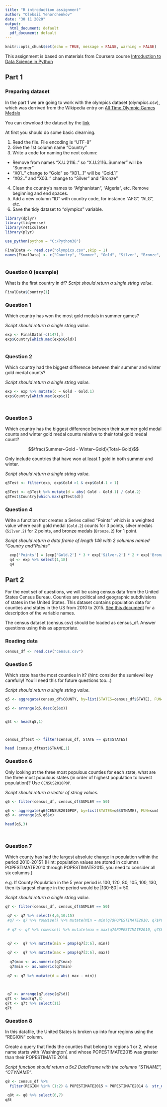 ```yaml
---
title: "R introduction assignment"
author: "Oleksii Yehorchenkov"
date: "30 11 2020"
output:
  html_document: default
  pdf_document: default
---
```


```r
knitr::opts_chunk$set(echo = TRUE, message = FALSE, warning = FALSE)
```

This assignment is based on materials from Coursera course [Introduction to Data Science in Python](https://www.coursera.org/learn/python-data-analysis/home/welcome)

## Part 1
### Preparing dataset

In the part 1 we are going to work with the olympics dataset (olympics.csv), which was derrived from the Wikipedia entry on [All Time Olympic Games Medals](https://en.wikipedia.org/wiki/All-time_Olympic_Games_medal_table)

You can download the dataset by the [link](https://www.dropbox.com/s/9oayr45v7nj30nv/olympics.csv?dl=0)

At first you should do some basic clearning.

1. Read the file. File encoding is "UTF-8"
2. Give the 1st column name "Country"
3. Write a code for naming the next column:
- Remove from names "X.U.2116.." so "X.U.2116..Summer" will be "Summer"
- "X01.." change to "Gold" so "X01...1" will be "Gold.1"
- "X02.." and "X03.." change to "Silver" and "Bronze"
4. Clean the country's names to "Afghanistan", "Algeria", etc. Remove beginning and end spaces.
5. Add a new column "ID" with country code, for instance "AFG", "ALG", etc.
6. Save the tidy dataset to "olympics" variable.


```r


library(dplyr)
library(tidyverse)
library(reticulate)
library(plyr)

use_python(python = "C:/Python38")

FinalData <- read.csv("olympics.csv",skip = 1)
names(FinalData) <- c("Country", "Summer", "Gold", "Silver", "Bronze", "Total", "Winter", "Gold.1", "Silver.1", "Bronze.1", "Total.1", "Games", "Gold.2", "Silver.2", "Bronze.2", "Combined.total")



```

### Question 0 (example)

What is the first country in df?
*Script should return a single string value.*

```r
FinalData$Country[1]
```

### Question 1

Which country has won the most gold medals in summer games?

*Script should return a single string value.*

```r

exp <- FinalData[-c(147),] 
exp$Country[which.max(exp$Gold)]



```

### Question 2

Which country had the biggest difference between their summer and winter gold medal counts?

*Script should return a single string value.*

```r


exp <- exp %>% mutate(c = Gold - Gold.1)
exp$Country[which.max(exp$c)]

 
```

### Question 3

Which country has the biggest difference between their summer gold medal counts and winter gold medal counts relative to their total gold medal count? 

$$\frac{Summer~Gold - Winter~Gold}{Total~Gold}$$

Only include countries that have won at least 1 gold in both summer and winter.

*Script should return a single string value.*

```r

q3Test <- filter(exp, exp$Gold >1 & exp$Gold.1 > 1)

q3Test <- q3Test %>% mutate(d = abs( Gold - Gold.1) / Gold.2)
q3Test$Country[which.max(q3Test$d)]


```

### Question 4

Write a function that creates a Series called "Points" which is a weighted value where each gold medal (`Gold.2`) counts for 3 points, silver medals (`Silver.2`) for 2 points, and bronze medals (`Bronze.2`) for 1 point.

*Script should return a data frame of length 146 with 2 columns named "Country and "Points"*

```r
  exp['Points'] = (exp['Gold.2'] * 3 + exp['Silver.2'] * 2 + exp['Bronze.2'] * 1)
  q4 <- exp %>% select(1,18)
  q4


```

## Part 2

For the next set of questions, we will be using census data from the United States Census Bureau. Counties are political and geographic subdivisions of states in the United States. This dataset contains population data for counties and states in the US from 2010 to 2015. [See this document](https://www.dropbox.com/s/a0c2fdkaxokk2ys/CO-EST2015-alldata.pdf?dl=0) for a description of the variable names.

The census dataset (census.csv) should be loaded as census_df. Answer questions using this as appropriate.

### Reading data
```r

census_df <- read.csv("census.csv")
```


### Question 5
Which state has the most counties in it? (hint: consider the sumlevel key carefully! You'll need this for future questions too...)

*Script should return a single string value.*

```r
q5 <- aggregate(census_df$COUNTY, by=list(STATES=census_df$STATE), FUN=sum)

q5 <- arrange(q5,desc(q5$x))


q5t <- head(q5,1)



census_dftest <- filter(census_df, STATE == q5t$STATES)

head (census_dftest$STNAME,1)


```

### Question 6
Only looking at the three most populous counties for each state, what are the three most populous states (in order of highest population to lowest population)? Use `CENSUS2010POP`.

*Script should return a vector of string values.*

```r
q6 <- filter(census_df, census_df$SUMLEV == 50)

q6 <- aggregate(q6$CENSUS2010POP, by=list(STATES=q6$STNAME), FUN=sum)
q6 <- arrange(q6,q6$x)

head(q6,3)

    
```

### Question 7

Which county has had the largest absolute change in population within the period 2010-2015? (Hint: population values are stored in columns POPESTIMATE2010 through POPESTIMATE2015, you need to consider all six columns.)

e.g. If County Population in the 5 year period is 100, 120, 80, 105, 100, 130, then its largest change in the period would be |130-80| = 50.

*Script should return a single string value.*

```r

q7 <- filter(census_df, census_df$SUMLEV == 50)

 q7 <- q7 %>% select(4,6,10:15)
 #q7 <- q7 %>% rowwise() %>% mutate(Min = min(q7$POPESTIMATE2010, q7$POPESTIMATE2011, q7$POPESTIMATE2012,q7$POPESTIMATE2013,q7$POPESTIMATE2014))
 
 # q7 <- q7 %>% rowwise() %>% mutate(max = max(q7$POPESTIMATE2010, q7$POPESTIMATE2011, q7$POPESTIMATE2012,q7$POPESTIMATE2013,q7$POPESTIMATE2014))
  
  
 q7 <-  q7 %>% mutate(min = pmap(q7[3:6], min))

 q7 <-  q7 %>% mutate(max = pmap(q7[3:6], max))
 
  q7$max <- as.numeric(q7$max)
  q7$min <- as.numeric(q7$min)
 
 q7 <- q7 %>% mutate(d = abs( max - min))
 

 
 q7 <- arrange(q7,desc(q7$d))
q7t <- head(q7,3)
q7t <- q7t %>% select(11)
q7t

```

### Question 8

In this datafile, the United States is broken up into four regions using the "REGION" column. 

Create a query that finds the counties that belong to regions 1 or 2, whose name starts with 'Washington', and whose POPESTIMATE2015 was greater than their POPESTIMATE 2014.

*Script function should return a 5x2 DataFrame with the columns "STNAME", "CTYNAME".*

```r
q8 <- census_df %>% 
  filter(REGION %in% (1:2) & POPESTIMATE2015 > POPESTIMATE2014 &  str_detect(CTYNAME, "Washington") )

 q8t <- q8 %>% select(6,7)
q8t


```







